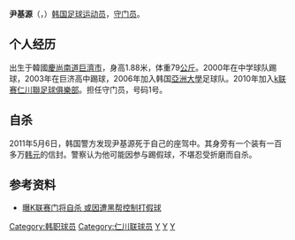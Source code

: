 '''尹基源'''（{{lang-ko|윤기원}}，{{bd|1987年|5月20日|2011年|5月6日|catIdx=Yun尹基源}}）[[韩国|韩国]][[足球|足球]][[运动员|运动员]]，[[守门员|守门员]]。

== 个人经历 ==
出生于韓國[[慶尚南道|慶尚南道]][[巨濟市|巨濟市]]，身高1.88米，体重79[[公斤|公斤]]。2000年在中学球队踢球，2003年在巨济高中踢球，2006年加入韩国[[亞洲大學_(韓國)|亞洲大學]]足球队。2010年加入[[k联赛|k联赛]][[仁川聯足球俱樂部|仁川聯足球俱樂部]]。担任守门员，号码1号。
== 自杀 ==
2011年5月6日，韩国警方发现尹基源死于自己的座驾中。其身旁有一个装有一百多万[[韩元|韩元]]的信封。警察认为他可能因参与踢假球，不堪忍受折磨而自杀。

== 参考资料 ==
*[http://sports.qq.com/a/20110507/000658.htm 曝K联赛门将自杀 或因遭黑帮控制打假球] {{Wayback|url=http://sports.qq.com/a/20110507/000658.htm |date=20110512144937 }}

{{DEFAULTSORT:Yun尹基源}}
[[Category:韩职球员|Category:韩职球员]]
[[Category:仁川联球员|Category:仁川联球员]]
[[Category:韓國自殺者|Y]]
[[Category:巨濟市出身人物|Y]]
[[Category:韩国足球运动员|Y]]